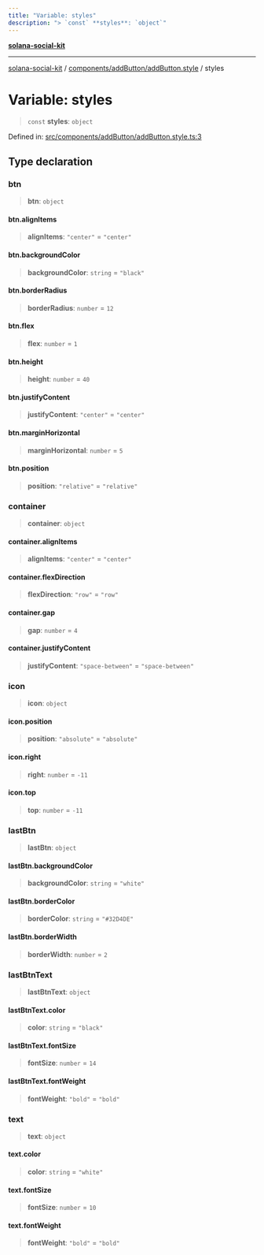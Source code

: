 ```yaml
---
title: "Variable: styles"
description: "> `const` **styles**: `object`"
---
```


[**solana-social-kit**](../../../../README.mdx)

***

[solana-social-kit](../../../../README.mdx) / [components/addButton/addButton.style](../README.mdx) / styles

# Variable: styles

> `const` **styles**: `object`

Defined in: [src/components/addButton/addButton.style.ts:3](https://github.com/SendArcade/solana-app-kit/blob/bd4b3556b8f469c27ebb06f4df65b3a36b43ba3b/src/components/addButton/addButton.style.ts#L3)

## Type declaration

### btn

> **btn**: `object`

#### btn.alignItems

> **alignItems**: `"center"` = `"center"`

#### btn.backgroundColor

> **backgroundColor**: `string` = `"black"`

#### btn.borderRadius

> **borderRadius**: `number` = `12`

#### btn.flex

> **flex**: `number` = `1`

#### btn.height

> **height**: `number` = `40`

#### btn.justifyContent

> **justifyContent**: `"center"` = `"center"`

#### btn.marginHorizontal

> **marginHorizontal**: `number` = `5`

#### btn.position

> **position**: `"relative"` = `"relative"`

### container

> **container**: `object`

#### container.alignItems

> **alignItems**: `"center"` = `"center"`

#### container.flexDirection

> **flexDirection**: `"row"` = `"row"`

#### container.gap

> **gap**: `number` = `4`

#### container.justifyContent

> **justifyContent**: `"space-between"` = `"space-between"`

### icon

> **icon**: `object`

#### icon.position

> **position**: `"absolute"` = `"absolute"`

#### icon.right

> **right**: `number` = `-11`

#### icon.top

> **top**: `number` = `-11`

### lastBtn

> **lastBtn**: `object`

#### lastBtn.backgroundColor

> **backgroundColor**: `string` = `"white"`

#### lastBtn.borderColor

> **borderColor**: `string` = `"#32D4DE"`

#### lastBtn.borderWidth

> **borderWidth**: `number` = `2`

### lastBtnText

> **lastBtnText**: `object`

#### lastBtnText.color

> **color**: `string` = `"black"`

#### lastBtnText.fontSize

> **fontSize**: `number` = `14`

#### lastBtnText.fontWeight

> **fontWeight**: `"bold"` = `"bold"`

### text

> **text**: `object`

#### text.color

> **color**: `string` = `"white"`

#### text.fontSize

> **fontSize**: `number` = `10`

#### text.fontWeight

> **fontWeight**: `"bold"` = `"bold"`
